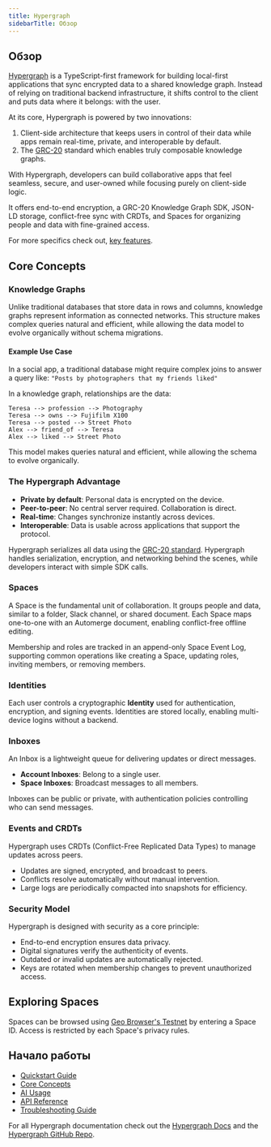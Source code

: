 ```yaml
---
title: Hypergraph
sidebarTitle: Обзор
---
```


## Обзор

[Hypergraph](https://docs.hypergraph.thegraph.com/) is a TypeScript-first framework for building local-first applications that sync encrypted data to a shared knowledge graph. Instead of relying on traditional backend infrastructure, it shifts control to the client and puts data where it belongs: with the user.

At its core, Hypergraph is powered by two innovations:

1. Client-side architecture that keeps users in control of their data while apps remain real-time, private, and interoperable by default.
2. The [GRC-20](https://thegraph.com/blog/grc20-knowledge-graph/) standard which enables truly composable knowledge graphs.

With Hypergraph, developers can build collaborative apps that feel seamless, secure, and user-owned while focusing purely on client-side logic.

It offers end-to-end encryption, a GRC-20 Knowledge Graph SDK, JSON-LD storage, conflict-free sync with CRDTs, and Spaces for organizing people and data with fine-grained access.

For more specifics check out, [key features](https://docs.hypergraph.thegraph.com/docs/key-features).

## Core Concepts

### Knowledge Graphs

Unlike traditional databases that store data in rows and columns, knowledge graphs represent information as connected networks. This structure makes complex queries natural and efficient, while allowing the data model to evolve organically without schema migrations.

#### Example Use Case

In a social app, a traditional database might require complex joins to answer a query like: `"Posts by photographers that my friends liked"`

In a knowledge graph, relationships are the data:

```
Teresa --> profession --> Photography
Teresa --> owns --> Fujifilm X100
Teresa --> posted --> Street Photo
Alex --> friend_of --> Teresa
Alex --> liked --> Street Photo
```

This model makes queries natural and efficient, while allowing the schema to evolve organically.

### The Hypergraph Advantage

* **Private by default**: Personal data is encrypted on the device.
* **Peer-to-peer**: No central server required. Collaboration is direct.
* **Real-time**: Changes synchronize instantly across devices.
* **Interoperable**: Data is usable across applications that support the protocol.

Hypergraph serializes all data using the [GRC-20 standard](https://thegraph.com/blog/grc20-knowledge-graph/). Hypergraph handles serialization, encryption, and networking behind the scenes, while developers interact with simple SDK calls.

### Spaces

A Space is the fundamental unit of collaboration. It groups people and data, similar to a folder, Slack channel, or shared document. Each Space maps one-to-one with an Automerge document, enabling conflict-free offline editing.

Membership and roles are tracked in an append-only Space Event Log, supporting common operations like creating a Space, updating roles, inviting members, or removing members.

### Identities

Each user controls a cryptographic **Identity** used for authentication, encryption, and signing events. Identities are stored locally, enabling multi-device logins without a backend.

### Inboxes

An Inbox is a lightweight queue for delivering updates or direct messages.

* **Account Inboxes**: Belong to a single user.
* **Space Inboxes**: Broadcast messages to all members.

Inboxes can be public or private, with authentication policies controlling who can send messages.

### Events and CRDTs

Hypergraph uses CRDTs (Conflict-Free Replicated Data Types) to manage updates across peers.

* Updates are signed, encrypted, and broadcast to peers.
* Conflicts resolve automatically without manual intervention.
* Large logs are periodically compacted into snapshots for efficiency.

### Security Model

Hypergraph is designed with security as a core principle:

* End-to-end encryption ensures data privacy.
* Digital signatures verify the authenticity of events.
* Outdated or invalid updates are automatically rejected.
* Keys are rotated when membership changes to prevent unauthorized access.

## Exploring Spaces

Spaces can be browsed using [Geo Browser's Testnet](https://testnet.geobrowser.io/root) by entering a Space ID. Access is restricted by each Space's privacy rules.

## Начало работы

* [Quickstart Guide](https://docs.hypergraph.thegraph.com/docs/quickstart)
* [Core Concepts](https://docs.hypergraph.thegraph.com/docs/core-concepts#why-does-grc-20-exist)
* [AI Usage](https://docs.hypergraph.thegraph.com/docs/ai-usage)
* [API Reference](https://docs.hypergraph.thegraph.com/docs/api-reference/hypergraph/)
* [Troubleshooting Guide](https://docs.hypergraph.thegraph.com/docs/troubleshooting)

For all Hypergraph documentation check out the [Hypergraph Docs](https://docs.hypergraph.thegraph.com/docs/quickstart) and the [Hypergraph GitHub Repo](https://github.com/graphprotocol/hypergraph).
